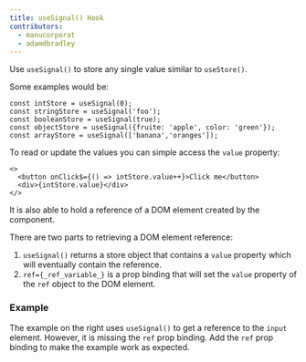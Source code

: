 ```yaml
---
title: useSignal() Hook
contributors:
  - manucorporat
  - adamdbradley
---
```


Use `useSignal()` to store any single value similar to `useStore()`. 

Some examples would be:

```
const intStore = useSignal(0);
const stringStore = useSignal('foo');
const booleanStore = useSignal(true);
const objectStore = useSignal({fruite: 'apple', color: 'green'});
const arrayStore = useSignal(['banana','oranges']);
```

To read or update the values you can simple access the `value` property:

```
<>
  <button onClick$={() => intStore.value++}>Click me</button>
  <div>{intStore.value}</div>
</>
```

It is also able to hold a reference of a DOM element created by the component.

There are two parts to retrieving a DOM element reference:

1. `useSignal()` returns a store object that contains a `value` property which will eventually contain the reference.
2. `ref={_ref_variable_}` is a prop binding that will set the `value` property of the `ref` object to the DOM element.

### Example

The example on the right uses `useSignal()` to get a reference to the `input` element. However, it is missing the `ref` prop binding. Add the `ref` prop binding to make the example work as expected.
